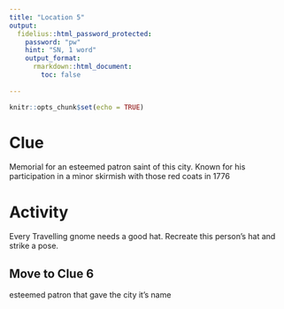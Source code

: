 ```yaml
---
title: "Location 5"
output:
  fidelius::html_password_protected:
    password: "pw"
    hint: "SN, 1 word"
    output_format: 
      rmarkdown::html_document:
        toc: false
      
---
```


```r
knitr::opts_chunk$set(echo = TRUE)
```


# Clue

Memorial for an esteemed patron saint of this city. Known for his participation in a minor skirmish with those red coats in 1776


# Activity

Every Travelling gnome needs a good hat. Recreate this person's hat and strike a pose.


## Move to Clue 6


esteemed patron that gave the city it's name

